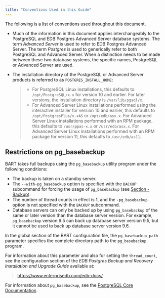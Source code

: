 ```yaml
---
title: "Conventions Used in this Guide"
---
```


<div id="conventions_used_in_this_guide" class="registered_link"></div>

The following is a list of conventions used throughout this document.

-   Much of the information in this document applies interchangeably to the PostgreSQL and EDB Postgres Advanced Server database systems. The term *Advanced Server* is used to refer to EDB Postgres Advanced Server. The term *Postgres* is used to generically refer to both PostgreSQL and Advanced Server. When a distinction needs to be made between these two database systems, the specific names, PostgreSQL or Advanced Server are used.

-   The installation directory of the PostgreSQL or Advanced Server products is referred to as `POSTGRES_INSTALL_HOME`:

    > -   For PostgreSQL Linux installations, this defaults to `/opt/PostgreSQL/x.x` for version 10 and earlier. For later versions, the installation directory is `/var/lib/pgsql/x`.
    > -   For Advanced Server Linux installations performed using the interactive installer for version 10 and earlier, this defaults to `/opt/PostgresPlus/x.xAS` or `/opt/edb/asx.x`. For Advanced Server Linux installations performed with an RPM package, this defaults to `/usr/ppas-x.x` or `/usr/edb/asx.x`. For Advanced Server Linux installations performed with an RPM package for version 11, this defaults to `/usr/edb/as11`.

## Restrictions on pg_basebackup

BART takes full backups using the `pg_basebackup` utility program under the following conditions:

-   The backup is taken on a standby server.
-   The `--with-pg_basebackup` option is specified with the `BACKUP` subcommand for forcing the usage of `pg_basebackup` (see [Section - Backup](04_using_bart/03_basic_bart_subcommand_usage/#backup)).
-   The number of thread counts in effect is 1, and the `-pg_basebackup` option is not specified with the `BACKUP` subcommand.
-   Database servers can only be backed up by using `pg_basebackup` of the same or later version than the database server version. For example, `pg_basebackup` version 9.5 can back up database server version 9.5, but it cannot be used to back up database server version 9.6.

In the global section of the BART configuration file, the `pg_basebackup_path` parameter specifies the complete directory path to the `pg_basebackup` program.

For information about this parameter and also for setting the `thread_count`, see the configuration section of the *EDB Postgres Backup and Recovery Installation and Upgrade Guide* available at:

> <https://www.enterprisedb.com/edb-docs/>

For information about `pg_basebackup`, see the [PostgreSQL Core Documentation](https://postgresql.org/docs/current/static/app-pgbasebackup.html).
